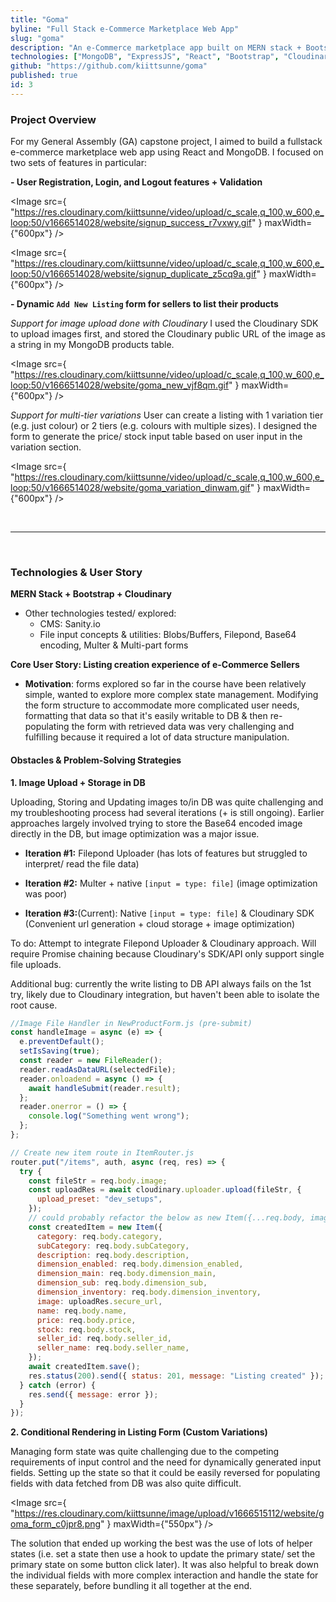 ```yaml
---
title: "Goma"
byline: "Full Stack e-Commerce Marketplace Web App"
slug: "goma"
description: "An e-Commerce marketplace app built on MERN stack + Bootstrap + Cloudinary. A capstone project made as part of the completion requirements of the General Assembly Software Engineering Intensive. "
technologies: ["MongoDB", "ExpressJS", "React", "Bootstrap", "Cloudinary"]
github: "https://github.com/kiittsunne/goma"
published: true
id: 3
---
```



### Project Overview

For my General Assembly (GA) capstone project, I aimed to build a fullstack e-commerce marketplace web app using React and MongoDB. I focused on two sets of features in particular:

**- User Registration, Login, and Logout features + Validation**

<Image
  src={
    "https://res.cloudinary.com/kiittsunne/video/upload/c_scale,q_100,w_600,e_loop:50/v1666514028/website/signup_success_r7vxwy.gif"
  }
  maxWidth={"600px"}
/>

<Image
  src={
    "https://res.cloudinary.com/kiittsunne/video/upload/c_scale,q_100,w_600,e_loop:50/v1666514028/website/signup_duplicate_z5cq9a.gif"
  }
  maxWidth={"600px"}
/>

**- Dynamic `Add New Listing` form for sellers to list their products**

_Support for image upload done with Cloudinary_
I used the Cloudinary SDK to upload images first, and stored the Cloudinary public URL of the image as a string in my MongoDB products table.

<Image
  src={
    "https://res.cloudinary.com/kiittsunne/video/upload/c_scale,q_100,w_600,e_loop:50/v1666514028/website/goma_new_vjf8qm.gif"
  }
  maxWidth={"600px"}
/>

_Support for multi-tier variations_
User can create a listing with 1 variation tier (e.g. just colour) or 2 tiers (e.g. colours with multiple sizes). I designed the form to generate the price/ stock input table based on user input in the variation section.

<Image
  src={
    "https://res.cloudinary.com/kiittsunne/video/upload/c_scale,q_100,w_600,e_loop:50/v1666514028/website/goma_variation_dinwam.gif"
  }
  maxWidth={"600px"}
/>

<br />
<hr />
<br />

### Technologies & User Story

**MERN Stack + Bootstrap + Cloudinary**

- Other technologies tested/ explored:
  - CMS: Sanity.io
  - File input concepts & utilities: Blobs/Buffers, Filepond, Base64 encoding, Multer & Multi-part forms

**Core User Story: Listing creation experience of e-Commerce Sellers**

- **Motivation**: forms explored so far in the course have been relatively simple, wanted to explore more complex state management. Modifying the form structure to accommodate more complicated user needs, formatting that data so that it's easily writable to DB & then re-populating the form with retrieved data was very challenging and fulfilling because it required a lot of data structure manipulation.

#### Obstacles & Problem-Solving Strategies

**1. Image Upload + Storage in DB**

Uploading, Storing and Updating images to/in DB was quite challenging and my troubleshooting process had several iterations (+ is still ongoing). Earlier approaches largely involved trying to store the Base64 encoded image directly in the DB, but image optimization was a major issue.

- **Iteration #1:** Filepond Uploader (has lots of features but struggled to interpret/ read the file data)

- **Iteration #2:** Multer + native `[input = type: file]` (image optimization was poor)

- **Iteration #3:**(Current): Native `[input = type: file]` & Cloudinary SDK (Convenient url generation + cloud storage + image optimization)

To do: Attempt to integrate Filepond Uploader & Cloudinary approach. Will require Promise chaining because Cloudinary's SDK/API only support single file uploads.

Additional bug: currently the write listing to DB API always fails on the 1st try, likely due to Cloudinary integration, but haven't been able to isolate the root cause.

```javascript
//Image File Handler in NewProductForm.js (pre-submit)
const handleImage = async (e) => {
  e.preventDefault();
  setIsSaving(true);
  const reader = new FileReader();
  reader.readAsDataURL(selectedFile);
  reader.onloadend = async () => {
    await handleSubmit(reader.result);
  };
  reader.onerror = () => {
    console.log("Something went wrong");
  };
};

// Create new item route in ItemRouter.js
router.put("/items", auth, async (req, res) => {
  try {
    const fileStr = req.body.image;
    const uploadRes = await cloudinary.uploader.upload(fileStr, {
      upload_preset: "dev_setups",
    });
    // could probably refactor the below as new Item({...req.body, image: uploadRes.secure_url})
    const createdItem = new Item({
      category: req.body.category,
      subCategory: req.body.subCategory,
      description: req.body.description,
      dimension_enabled: req.body.dimension_enabled,
      dimension_main: req.body.dimension_main,
      dimension_sub: req.body.dimension_sub,
      dimension_inventory: req.body.dimension_inventory,
      image: uploadRes.secure_url,
      name: req.body.name,
      price: req.body.price,
      stock: req.body.stock,
      seller_id: req.body.seller_id,
      seller_name: req.body.seller_name,
    });
    await createdItem.save();
    res.status(200).send({ status: 201, message: "Listing created" });
  } catch (error) {
    res.send({ message: error });
  }
});
```

**2. Conditional Rendering in Listing Form (Custom Variations)**

Managing form state was quite challenging due to the competing requirements of input control and the need for dynamically generated input fields. Setting up the state so that it could be easily reversed for populating fields with data fetched from DB was also quite difficult.

<Image
  src={
    "https://res.cloudinary.com/kiittsunne/image/upload/v1666515112/website/goma_form_c0jpr8.png"
  }
  maxWidth={"550px"}
/>

The solution that ended up working the best was the use of lots of helper states (i.e. set a state then use a hook to update the primary state/ set the primary state on some button click later). It was also helpful to break down the individual fields with more complex interaction and handle the state for these separately, before bundling it all together at the end.
